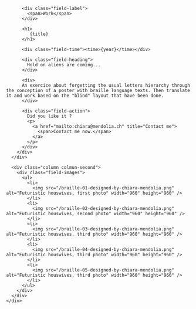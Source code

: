 

<Layout class="work" title={title}>
  <main class="region-content work">
    <div class="region">
      <div class="column column-first">
        <div class="field-body">

          <div class="field-label">
            <span>Work</span>
          </div>

          <h1>
             {title}
          </h1>

          <div class="field-time"><time>{year}</time></div>

          <div class="field-heading">
            Hold on aliens are coming...
          </div>

          <div>
          An exercice about forgetting the usual letters hierarchy through the conception of a poster with braille language texts. Then translate it and work based on the "blind" layout that have been done.
          </div>

          <div class="field-action">
            Did you like it ?
            <p>
              <a href="mailto:chiara@mendolia.ch" title="Contact me">
                <span>Contact me now.</span>
              </a>
            </p>
          </div>
        </div>
      </div>

      <div class="column colmun-second">
        <div class="field-images">
          <ul>
            <li>
              <img src="/braille-01-designed-by-chiara-mendolia.png" alt="Futuristic houswives, first photo" width="960" height="960" />
            </li>
            <li>
              <img src="/braille-02-designed-by-chiara-mendolia.png" alt="Futuristic houswives, second photo" width="960" height="960" />
            </li>
            <li>
              <img src="/braille-03-designed-by-chiara-mendolia.png" alt="Futuristic houswives, third photo" width="960" height="960" />
            </li>
            <li>
              <img src="/braille-04-designed-by-chiara-mendolia.png" alt="Futuristic houswives, third photo" width="960" height="960" />
            </li>
            <li>
              <img src="/braille-05-designed-by-chiara-mendolia.png" alt="Futuristic houswives, third photo" width="960" height="960" />
            </li>
          </ul>
        </div>
      </div>
    </div>

  </main>
</Layout>
